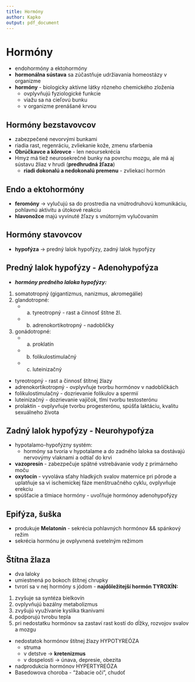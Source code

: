 ```yaml
---
title: Hormóny
author: Kapko
output: pdf_document
---
```


# Hormóny
- endohormóny a ektohormóny
- **hormonálna sústava** sa zúčastňuje udržiavania homeostázy v organizme
- **hormóny** - biologicky aktívne látky rôzneho chemického zloženia
    - ovplyvňujú fyziologické funkcie
    - viažu sa na cieľovú bunku
    - v organizme prenášané krvou

## Hormóny bezstavovcov
- zabezpečené nevorvými bunkami
- riadia rast, regenráciu, zvliekanie kože, zmenu sfarbenia
- **Obrúčkavce a kôrovce** - len neoursekrécia
- Hmyz má tiež neurosekrečné bunky na povrchu mozgu, ale má aj sústavu žliaz v hrudi (**predhrudná žľaza**)
    - **riadi dokonalú a nedokonalú premenu** - zvliekací hormón

## Endo a ektohormóny
- **feromóny** -> vylučujú sa do prostredia na vnútrodruhovú komunikáciu, pohlavnú aktivitu a útokové reakciu
- **hlavonožce** majú vyvinuté žľazy s vnútorným vylučovaním

## Hormóny stavovcov
- **hypofýza** -> predný lalok hypofýzy, zadný lalok hypofýzy

## Predný lalok hypofýzy - Adenohypofýza
- ***hormóny predného laloka hypofýzy:***
1. somatotropný (gigantizmus, nanizmus, akromegálie)
2. glandotropné: 
    - a) tyreotropný - rast a činnosť štítne žl.
    - b) adrenokortikotropný - nadobličky
3. gonádotropné: 
    - a) proklatín
    - b) folikulostimulačný
    - c) luteinizačný

- tyreotropný - rast a činnosť štítnej žlazy
- adrenokortikotropný - ovplyvňuje tvorbu hormónov v nadobličkách
- folikulostimulačný - dozrievanie folikulov a spermií
- luteinizačný - dozrievanie vajíčok, tlmí tvorbu testosterónu
- prolaktín - ovplyvňuje tvorbu progesterónu, spúšťa laktáciu, kvalitu sexuálneho života

## Zadný lalok hypofýzy - Neurohypofýza
- hypotalamo-hypofýzny systém:
    - hormóny sa tvoria v hypotalame a do zadného laloka sa dostávajú nervovýmy vlaknami a odtiaľ do krvi
- **vazopresín** - zabezpečuje spätné vstrebávanie vody z primárneho moču
- **oxytocín** - vyvoláva sťahy hladkých svalov maternice pri pôrode a uplatňuje sa vi ischemickej fáze menštruačného cyklu, ovplyvňuje erekciu
- spúšťacie a tlmiace hormóny - uvoľňuje hormónoy adenohypofýzy

## Epifýza, šuška
- produkuje **Melatonín** - sekrécia pohlavných hormónov && spánkový režim
- sekrécia hormónu je ovplyvnená svetelným režimom


## Štítna žlaza
- dva laloky
- umiestnená po bokoch štítnej chrupky
- tvrorí sa v nej hormóny s jódom - **najdôležitejší hormón TYROXÍN:**
1. zvyšuje sa syntéza bielkovín
2. ovplyvňujú bazálny metabolizmus
3. zvyšujú využívanie kyslíka tkanivami
4. podporujú tvrobu tepla
5. pri nedostatku hormónov sa zastaví rast kostí do dĺžky, rozvojov svalov a mozgu

- nedostatok hormónov štítnej žlazy HYPOTYREÓZA
    - struma
    - v detstve -> **kretenizmus**
    - v dospelosti -> únava, depresie, obezita
- nadprodukcia hormónov HYPERTYREÓZA
- Basedowova choroba - "žabacie oči", chudoť
